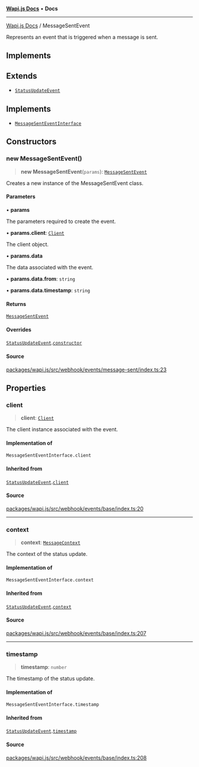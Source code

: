 [**Wapi.js Docs**](../README.mdx) • **Docs**

***

[Wapi.js Docs](../globals.mdx) / MessageSentEvent

Represents an event that is triggered when a message is sent.

## Implements

## Extends

- [`StatusUpdateEvent`](StatusUpdateEvent.mdx)

## Implements

- [`MessageSentEventInterface`](../type-aliases/MessageSentEventInterface.mdx)

## Constructors

### new MessageSentEvent()

> **new MessageSentEvent**(`params`): [`MessageSentEvent`](MessageSentEvent.mdx)

Creates a new instance of the MessageSentEvent class.

#### Parameters

• **params**

The parameters required to create the event.

• **params.client**: [`Client`](Client.mdx)

The client object.

• **params.data**

The data associated with the event.

• **params.data.from**: `string`

• **params.data.timestamp**: `string`

#### Returns

[`MessageSentEvent`](MessageSentEvent.mdx)

#### Overrides

[`StatusUpdateEvent`](StatusUpdateEvent.mdx).[`constructor`](StatusUpdateEvent.mdx#constructors)

#### Source

[packages/wapi.js/src/webhook/events/message-sent/index.ts:23](https://github.com/sarthakjdev/wapi.js/packages/wapi.js/src/webhook/events/message-sent/index.ts?at=55950734d72fca04a6c87f7236ee551d251cec7e#line=23)

## Properties

### client

> **client**: [`Client`](Client.mdx)

The client instance associated with the event.

#### Implementation of

`MessageSentEventInterface.client`

#### Inherited from

[`StatusUpdateEvent`](StatusUpdateEvent.mdx).[`client`](StatusUpdateEvent.mdx#client)

#### Source

[packages/wapi.js/src/webhook/events/base/index.ts:20](https://github.com/sarthakjdev/wapi.js/packages/wapi.js/src/webhook/events/base/index.ts?at=55950734d72fca04a6c87f7236ee551d251cec7e#line=20)

***

### context

> **context**: [`MessageContext`](../type-aliases/MessageContext.mdx)

The context of the status update.

#### Implementation of

`MessageSentEventInterface.context`

#### Inherited from

[`StatusUpdateEvent`](StatusUpdateEvent.mdx).[`context`](StatusUpdateEvent.mdx#context)

#### Source

[packages/wapi.js/src/webhook/events/base/index.ts:207](https://github.com/sarthakjdev/wapi.js/packages/wapi.js/src/webhook/events/base/index.ts?at=55950734d72fca04a6c87f7236ee551d251cec7e#line=207)

***

### timestamp

> **timestamp**: `number`

The timestamp of the status update.

#### Implementation of

`MessageSentEventInterface.timestamp`

#### Inherited from

[`StatusUpdateEvent`](StatusUpdateEvent.mdx).[`timestamp`](StatusUpdateEvent.mdx#timestamp)

#### Source

[packages/wapi.js/src/webhook/events/base/index.ts:208](https://github.com/sarthakjdev/wapi.js/packages/wapi.js/src/webhook/events/base/index.ts?at=55950734d72fca04a6c87f7236ee551d251cec7e#line=208)
